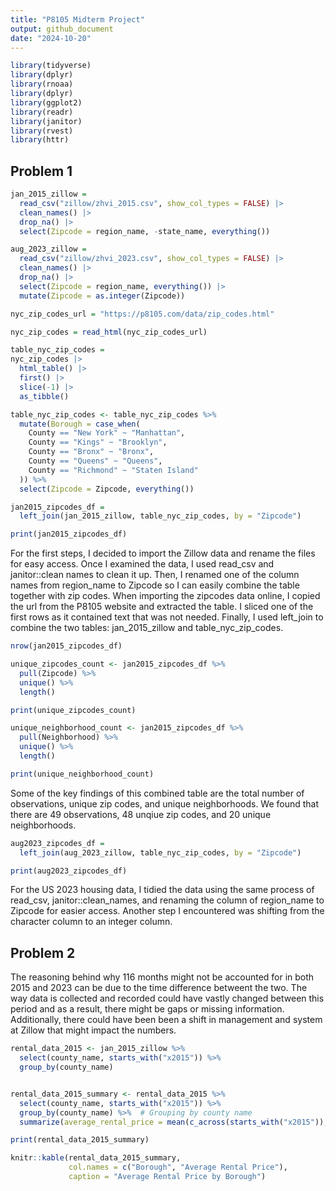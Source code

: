 ```yaml
---
title: "P8105 Midterm Project"
output: github_document
date: "2024-10-20"
---
```


```r
library(tidyverse)
library(dplyr)
library(rnoaa)
library(dplyr)
library(ggplot2)
library(readr)
library(janitor)
library(rvest)
library(httr)
```

## Problem 1 
```r
jan_2015_zillow = 
  read_csv("zillow/zhvi_2015.csv", show_col_types = FALSE) |>
  clean_names() |>
  drop_na() |>
  select(Zipcode = region_name, -state_name, everything()) 
```

```r
aug_2023_zillow = 
  read_csv("zillow/zhvi_2023.csv", show_col_types = FALSE) |>
  clean_names() |>
  drop_na() |>
  select(Zipcode = region_name, everything()) |>
  mutate(Zipcode = as.integer(Zipcode))
```

```r
nyc_zip_codes_url = "https://p8105.com/data/zip_codes.html"

nyc_zip_codes = read_html(nyc_zip_codes_url)

table_nyc_zip_codes = 
nyc_zip_codes |>
  html_table() |>
  first() |>
  slice(-1) |>
  as_tibble()
```


```r
table_nyc_zip_codes <- table_nyc_zip_codes %>%
  mutate(Borough = case_when(
    County == "New York" ~ "Manhattan",
    County == "Kings" ~ "Brooklyn",
    County == "Bronx" ~ "Bronx",
    County == "Queens" ~ "Queens",
    County == "Richmond" ~ "Staten Island"
  )) %>%
  select(Zipcode = Zipcode, everything())

jan2015_zipcodes_df = 
  left_join(jan_2015_zillow, table_nyc_zip_codes, by = "Zipcode")

print(jan2015_zipcodes_df)
```
For the first steps, I decided to import the Zillow data and rename the files for easy access. Once I examined the data, I used read_csv and janitor::clean names to clean it up. Then, I renamed one of the column names from region_name to Zipcode so I can easily combine the table together with zip codes. When importing the zipcodes data online, I copied the url from the P8105 website and extracted the table. I sliced one of the first rows as it contained text that was not needed. Finally, I used left_join to combine the two tables: jan_2015_zillow and table_nyc_zip_codes. 

```r
nrow(jan2015_zipcodes_df) 

unique_zipcodes_count <- jan2015_zipcodes_df %>%
  pull(Zipcode) %>%
  unique() %>%
  length()

print(unique_zipcodes_count)

unique_neighborhood_count <- jan2015_zipcodes_df %>%
  pull(Neighborhood) %>%
  unique() %>%
  length()

print(unique_neighborhood_count)
```
 Some of the key findings of this combined table are the total number of observations, unique zip codes, and unique neighborhoods. We found that there are 49 observations, 48 unqiue zip codes, and 20 unique neighborhoods. 
 
```r
aug2023_zipcodes_df = 
  left_join(aug_2023_zillow, table_nyc_zip_codes, by = "Zipcode")

print(aug2023_zipcodes_df)
```
 
For the US 2023 housing data, I tidied the data using the same process of read_csv, janitor::clean_names, and renaming the column of region_name to Zipcode for easier access. Another step I encountered was shifting from the character column to an integer column. 

## Problem 2 
The reasoning behind why 116 months might not be accounted for in both 2015 and 2023 can be due to the time difference betweent the two. The way data is collected and recorded could have vastly changed between this period and as a result, there might be gaps or missing information. Additionally, there could have been been a shift in management and system at Zillow that might impact the numbers. 


```r
rental_data_2015 <- jan_2015_zillow %>%
  select(county_name, starts_with("x2015")) %>%
  group_by(county_name)


rental_data_2015_summary <- rental_data_2015 %>%
  select(county_name, starts_with("x2015")) %>%
  group_by(county_name) %>%  # Grouping by county name
  summarize(average_rental_price = mean(c_across(starts_with("x2015")), na.rm = TRUE)) 

print(rental_data_2015_summary)

knitr::kable(rental_data_2015_summary, 
             col.names = c("Borough", "Average Rental Price"),
             caption = "Average Rental Price by Borough")
```


